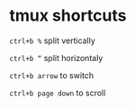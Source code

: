 # tmux shortcuts

`ctrl+b %` split vertically

`ctrl+b “` split horizontaly

`ctrl+b arrow` to switch

`ctrl+b page down` to scroll
